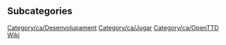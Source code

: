 
== Subcategories ==
[[Category/ca/Desenvolupament]]
[[Category/ca/Jugar]]
[[Category/ca/OpenTTD Wiki]]
